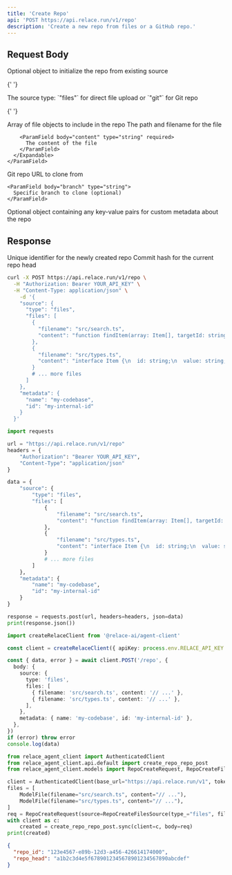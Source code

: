 ```yaml
---
title: 'Create Repo'
api: 'POST https://api.relace.run/v1/repo'
description: 'Create a new repo from files or a GitHub repo.'
---
```


## Request Body

<ParamField body="source" type="object">
  Optional object to initialize the repo from existing source

  <Expandable title="properties" defaultOpen={false}>

{' '}

<ParamField body="type" type="string" required>
  The source type: `"files"` for direct file upload or `"git"` for Git repo
</ParamField>

{' '}

<Tabs>
  <Tab title="From Files">
    <ParamField body="files" type="array" required>
      Array of file objects to include in the repo
      <Expandable title="properties" defaultOpen={false}>
        <ParamField body="filename" type="string" required>
          The path and filename for the file
        </ParamField>

        <ParamField body="content" type="string" required>
          The content of the file
        </ParamField>
      </Expandable>
    </ParamField>

  </Tab>

  <Tab title="From Git Repo">
    <ParamField body="url" type="string" required>
      Git repo URL to clone from
    </ParamField>

    <ParamField body="branch" type="string">
      Specific branch to clone (optional)
    </ParamField>

  </Tab>
</Tabs>

  </Expandable>
</ParamField>

<ParamField body="metadata" type="object">
  Optional object containing any key-value pairs for custom metadata about the
  repo
</ParamField>

## Response

<ResponseField name="repo_id" type="string">
  Unique identifier for the newly created repo
</ResponseField>

<ResponseField name="repo_head" type="string">
  Commit hash for the current repo head
</ResponseField>

<RequestExample>

```bash cURL
curl -X POST https://api.relace.run/v1/repo \
  -H "Authorization: Bearer YOUR_API_KEY" \
  -H "Content-Type: application/json" \
    -d '{
    "source": {
      "type": "files",
      "files": [
        {
          "filename": "src/search.ts",
          "content": "function findItem(array: Item[], targetId: string): Item | undefined {\n  for (let i = 0; i < array.length; i++) {\n    const item = array[i];\n    if (item.id === targetId) {\n      return item;\n    }\n  }\n  return undefined;\n}"
        },
        {
          "filename": "src/types.ts",
          "content": "interface Item {\n  id: string;\n  value: string;\n  metadata?: Record<string, unknown>;\n}"
        }
        # ... more files
      ]
    },
    "metadata": {
      "name": "my-codebase",
      "id": "my-internal-id"
    }
  }'
```

```python Python
import requests

url = "https://api.relace.run/v1/repo"
headers = {
    "Authorization": "Bearer YOUR_API_KEY",
    "Content-Type": "application/json"
}

data = {
    "source": {
        "type": "files",
        "files": [
            {
                "filename": "src/search.ts",
                "content": "function findItem(array: Item[], targetId: string): Item | undefined {\n  for (let i = 0; i < array.length; i++) {\n    const item = array[i];\n    if (item.id === targetId) {\n      return item;\n    }\n  }\n  return undefined;\n}"
            },
            {
                "filename": "src/types.ts",
                "content": "interface Item {\n  id: string;\n  value: string;\n  metadata?: Record<string, unknown>;\n}"
            }
            # ... more files
        ]
    },
    "metadata": {
        "name": "my-codebase",
        "id": "my-internal-id"
    }
}

response = requests.post(url, headers=headers, json=data)
print(response.json())
```

```ts TypeScript SDK
import createRelaceClient from '@relace-ai/agent-client'

const client = createRelaceClient({ apiKey: process.env.RELACE_API_KEY! })

const { data, error } = await client.POST('/repo', {
  body: {
    source: {
      type: 'files',
      files: [
        { filename: 'src/search.ts', content: '// ...' },
        { filename: 'src/types.ts', content: '// ...' },
      ],
    },
    metadata: { name: 'my-codebase', id: 'my-internal-id' },
  },
})
if (error) throw error
console.log(data)
```

```python Python SDK
from relace_agent_client import AuthenticatedClient
from relace_agent_client.api.default import create_repo_repo_post
from relace_agent_client.models import RepoCreateRequest, RepoCreateFilesSource, File as ModelFile

client = AuthenticatedClient(base_url="https://api.relace.run/v1", token="YOUR_API_KEY")
files = [
    ModelFile(filename="src/search.ts", content="// ..."),
    ModelFile(filename="src/types.ts", content="// ..."),
]
req = RepoCreateRequest(source=RepoCreateFilesSource(type_="files", files=files))
with client as c:
    created = create_repo_repo_post.sync(client=c, body=req)
print(created)
```

</RequestExample>

<ResponseExample>

```json Response
{
  "repo_id": "123e4567-e89b-12d3-a456-426614174000",
  "repo_head": "a1b2c3d4e5f6789012345678901234567890abcdef"
}
```

</ResponseExample>
